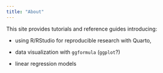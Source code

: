 ```yaml
---
title: "About"
---
```


This site provides tutorials and reference guides introducing:

-    using R/RStudio for reproducible research with Quarto,

-   data visualization with `ggformula` (`ggplot`?)

-   linear regression models

